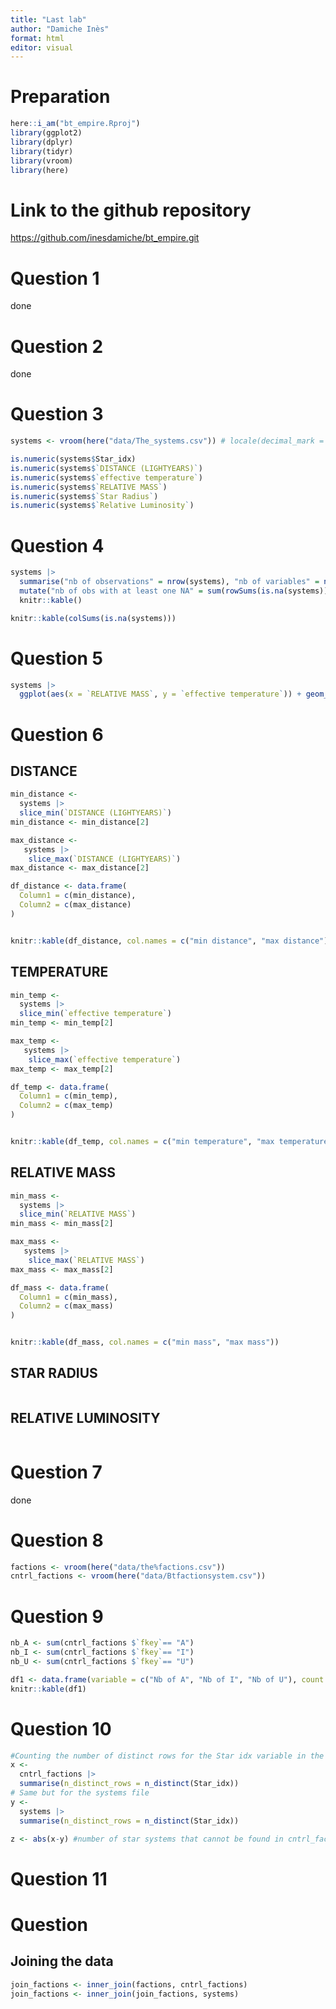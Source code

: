 ```yaml
---
title: "Last lab"
author: "Damiche Inès"
format: html
editor: visual
---
```


# Preparation

```r
here::i_am("bt_empire.Rproj")
library(ggplot2)
library(dplyr)
library(tidyr)
library(vroom)
library(here)
```

# Link to the github repository

<https://github.com/inesdamiche/bt_empire.git>

# Question 1
done 

# Question 2
done 

# Question 3

```r
systems <- vroom(here("data/The_systems.csv")) # locale(decimal_mark = ",") 

is.numeric(systems$Star_idx)
is.numeric(systems$`DISTANCE (LIGHTYEARS)`)
is.numeric(systems$`effective temperature`)
is.numeric(systems$`RELATIVE MASS`)
is.numeric(systems$`Star Radius`)
is.numeric(systems$`Relative Luminosity`)
```

# Question 4

```r
systems |> 
  summarise("nb of observations" = nrow(systems), "nb of variables" = ncol(systems))|>
  mutate("nb of obs with at least one NA" = sum(rowSums(is.na(systems)) > 0))|>
  knitr::kable()

knitr::kable(colSums(is.na(systems)))

```

# Question 5

```r
systems |>
  ggplot(aes(x = `RELATIVE MASS`, y = `effective temperature`)) + geom_point(alpha = 0.1)
```

# Question 6

## DISTANCE

```r
min_distance <-
  systems |>
  slice_min(`DISTANCE (LIGHTYEARS)`) 
min_distance <- min_distance[2]

max_distance <-
   systems |>
    slice_max(`DISTANCE (LIGHTYEARS)`)
max_distance <- max_distance[2]

df_distance <- data.frame(
  Column1 = c(min_distance),
  Column2 = c(max_distance)
)


knitr::kable(df_distance, col.names = c("min distance", "max distance")) 

```

## TEMPERATURE 

```r
min_temp <-
  systems |>
  slice_min(`effective temperature`) 
min_temp <- min_temp[2]

max_temp <-
   systems |>
    slice_max(`effective temperature`)
max_temp <- max_temp[2]

df_temp <- data.frame(
  Column1 = c(min_temp),
  Column2 = c(max_temp)
)


knitr::kable(df_temp, col.names = c("min temperature", "max temperature")) 
```

## RELATIVE MASS

```r
min_mass <-
  systems |>
  slice_min(`RELATIVE MASS`) 
min_mass <- min_mass[2]

max_mass <-
   systems |>
    slice_max(`RELATIVE MASS`)
max_mass <- max_mass[2]

df_mass <- data.frame(
  Column1 = c(min_mass),
  Column2 = c(max_mass)
)


knitr::kable(df_mass, col.names = c("min mass", "max mass")) 
```

## STAR RADIUS 

```r

```

## RELATIVE LUMINOSITY 
```r

```

# Question 7 
done

# Question 8 
```r
factions <- vroom(here("data/the%factions.csv"))
cntrl_factions <- vroom(here("data/Btfactionsystem.csv"))
```

# Question 9

```r
nb_A <- sum(cntrl_factions $`fkey`== "A")
nb_I <- sum(cntrl_factions $`fkey`== "I")
nb_U <- sum(cntrl_factions $`fkey`== "U")

df1 <- data.frame(variable = c("Nb of A", "Nb of I", "Nb of U"), count = c(nb_A, nb_I, nb_U))
knitr::kable(df1)
```

# Question 10 

```r
#Counting the number of distinct rows for the Star idx variable in the Btfactionsystem file
x <- 
  cntrl_factions |> 
  summarise(n_distinct_rows = n_distinct(Star_idx))
# Same but for the systems file
y <- 
  systems |> 
  summarise(n_distinct_rows = n_distinct(Star_idx))

z <- abs(x-y) #number of star systems that cannot be found in cntrl_factions file 
```

# Question 11



# Question 
## Joining the data 
```r
join_factions <- inner_join(factions, cntrl_factions)
join_factions <- inner_join(join_factions, systems)
```

 



